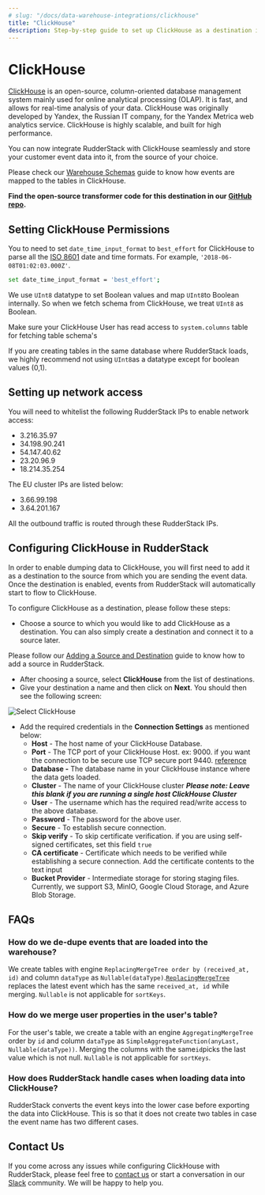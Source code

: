 ```yaml
---
# slug: "/docs/data-warehouse-integrations/clickhouse"
title: "ClickHouse"
description: Step-by-step guide to set up ClickHouse as a destination in RudderStack
---
```


# ClickHouse

[ClickHouse](https://clickhouse.tech/) is an open-source, column-oriented database management system mainly used for online analytical processing \(OLAP\). It is fast, and allows for real-time analysis of your data. ClickHouse was originally developed by Yandex, the Russian IT company, for the Yandex Metrica web analytics service. ClickHouse is highly scalable, and built for high performance.

You can now integrate RudderStack with ClickHouse seamlessly and store your customer event data into it, from the source of your choice.

<div class="infoBlock">

Please check our <a href="https://rudderstack.com/docs/data-warehouse-integrations/warehouse-schemas/">Warehouse Schemas</a> guide to know how events are mapped to the tables in ClickHouse.

</div>

<div class="successBlock">

  **Find the open-source transformer code for this destination in our <a href="https://github.com/rudderlabs/rudder-transformer/tree/master/v0/destinations/clickhouse">GitHub repo</a>.**
</div>

## Setting ClickHouse Permissions

You to need to set `date_time_input_format` to `best_effort` for ClickHouse to parse all the [ISO 8601](https://en.wikipedia.org/wiki/ISO_8601) date and time formats. For example, `'2018-06-08T01:02:03.000Z'`.

```bash
set date_time_input_format = 'best_effort';
```

<div class="infoBlock">

We use <code class="inline-code">UInt8</code> datatype to set Boolean values and map <code class="inline-code">UInt8</code>to Boolean internally. So when we fetch schema from ClickHouse, we treat <code class="inline-code">UInt8</code> as Boolean.

</div>

<div class="infoBlock">

Make sure your ClickHouse User has read access to <code class="inline-code">system.columns</code> table for fetching table schema's

</div>

<div class="warningBlock">

If you are creating tables in the same database where RudderStack loads, we highly recommend not using <code class="inline-code">UInt8</code>as a datatype except for boolean values (0,1).

</div>

## Setting up network access

You will need to whitelist the following RudderStack IPs to enable network access:

- 3.216.35.97
- 34.198.90.241
- 54.147.40.62
- 23.20.96.9
- 18.214.35.254

The EU cluster IPs are listed below:

- 3.66.99.198
- 3.64.201.167

<div class="infoBlock">

All the outbound traffic is routed through these RudderStack IPs.
</div>

## Configuring ClickHouse in RudderStack

In order to enable dumping data to ClickHouse, you will first need to add it as a destination to the source from which you are sending the event data. Once the destination is enabled, events from RudderStack will automatically start to flow to ClickHouse.

To configure ClickHouse as a destination, please follow these steps:

- Choose a source to which you would like to add ClickHouse as a destination. You can also simply create a destination and connect it to a source later.

<div class="infoBlock">

Please follow our <a href="https://rudderstack.com/docs/connections/adding-source-and-destination-rudderstack/">Adding a Source and Destination</a> guide to know how to add a source in RudderStack.

</div>

- After choosing a source, select **ClickHouse** from the list of destinations.
- Give your destination a name and then click on **Next**. You should then see the following screen:

<img src="../assets/screenshot-2020-12-15-at-3.11.49-pm.png" alt="Select ClickHouse" />

- Add the required credentials in the **Connection Settings** as mentioned below:
  - **Host** - The host name of your ClickHouse Database.
  - **Port** - The TCP port of your ClickHouse Host. ex: 9000. if you want the connection to be secure use TCP secure port 9440. [reference](https://clickhouse.tech/docs/en/operations/server-configuration-parameters/settings/#server_configuration_parameters-tcp_port)
  - **Database -** The database name in your ClickHouse instance where the data gets loaded.
  - **Cluster** - The name of your ClickHouse cluster _**Please note: Leave this blank if you are running a single host ClickHouse Cluster**_
  - **User** - The username which has the required read/write access to the above database.
  - **Password** - The password for the above user.
  - **Secure** - To establish secure connection.
  - **Skip verify** - To skip certificate verification. if you are using self-signed certificates, set this field `true`
  - **CA certificate** - Certificate which needs to be verified while establishing a secure connection. Add the certificate contents to the text input
  - **Bucket Provider** - Intermediate storage for storing staging files. Currently, we support S3, MinIO, Google Cloud Storage, and Azure Blob Storage.

## FAQs

### **How do we de-dupe events that are loaded into the warehouse?**

We create tables with engine `ReplacingMergeTree order by (received_at, id)` and column `dataType` as `Nullable(dataType)`.[`ReplacingMergeTree`](https://clickhouse.tech/docs/en/engines/table-engines/mergetree-family/replacingmergetree/) replaces the latest event which has the same `received_at, id` while merging. `Nullable` is not applicable for `sortKeys`.

### How do we merge user properties in the user's table?

For the user's table, we create a table with an engine `AggregatingMergeTree` order by `id` and column `dataType` as `SimpleAggregateFunction(anyLast, Nullable(dataType))`. Merging the columns with the same`id`picks the last value which is not null. `Nullable` is not applicable for `sortKeys`.

### How does RudderStack handle cases when loading data into ClickHouse?

RudderStack converts the event keys into the lower case before exporting the data into ClickHouse. This is so that it does not create two tables in case the event name has two different cases.

## Contact Us

If you come across any issues while configuring ClickHouse with RudderStack, please feel free to [contact us](mailto:%20docs@rudderstack.com) or start a conversation in our [Slack](https://rudderstack.com/join-rudderstack-slack-community) community. We will be happy to help you.
